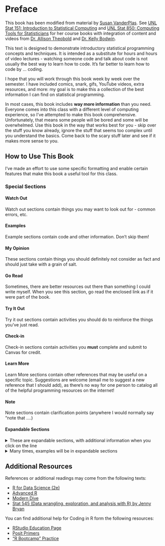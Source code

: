 # Preface {.unnumbered}

This book has been modified from material by [Susan VanderPlas](https://github.com/srvanderplas). See [UNL Stat 151: Introduction to Statistical Computing](https://srvanderplas.github.io/Stat151/index.html) and [UNL Stat 850: Computing Tools for Statisticians](https://srvanderplas.github.io/unl-stat850/) for her course books with integration of content and videos from [Dr. Allison Theobold](https://github.com/atheobold) and [Dr. Kelly Bodwin](https://github.com/kbodwin).

This text is designed to demonstrate introductory statistical programming concepts and techniques. It is intended as a substitute for hours and hours of video lectures - watching someone code and talk about code is not usually the best way to learn how to code. It's far better to learn how to code by ... coding.

I hope that you will work through this book week by week over the semester. I have included comics, snark, gifs, YouTube videos, extra resources, and more: my goal is to make this a collection of the best information I can find on statistical programming.

In most cases, this book includes **way more information** than you need. Everyone comes into this class with a different level of computing experience, so I've attempted to make this book comprehensive. Unfortunately, that means some people will be bored and some will be overwhelmed. Use this book in the way that works best for you - skip over the stuff you know already, ignore the stuff that seems too complex until you understand the basics. Come back to the scary stuff later and see if it makes more sense to you.

## How to Use This Book

I've made an effort to use some specific formatting and enable certain features that make this book a useful tool for this class.

### Special Sections 

::: watchout
#### Watch Out

Watch out sections contain things you may want to look out for - common errors, etc.
:::

::: ex
#### Examples

Example sections contain code and other information. Don't skip them!
:::

::: my-opinion
#### My Opinion

These sections contain things you should definitely not consider as fact and should just take with a grain of salt.
:::

::: go-read
#### Go Read

Sometimes, there are better resources out there than something I could write myself. When you see this section, go read the enclosed link as if it were part of the book.
:::

::: tryitout
#### Try It Out

Try it out sections contain activities you should do to reinforce the things you've just read.
:::

::: check-in
#### Check-in

Check-in sections contain activities you **must** complete and submit to Canvas for credit.
:::

::: learn-more
#### Learn More

Learn More sections contain other references that may be useful on a specific topic. Suggestions are welcome (email me to suggest a new reference that I should add), as there's no way for one person to catalog all of the helpful programming resources on the internet!
:::

::: note
#### Note

Note sections contain clarification points (anywhere I would normally say "note that ....)
:::

#### Expandable Sections

<details>

<summary>These are expandable sections, with additional information when you click on the line</summary>

This additional information may be information that is helpful but not essential, or it may be that an example just takes a LOT of space and I want to make sure you can skim the book without having to scroll through a ton of output.

</details>

<details class="ex">

<summary>Many times, examples will be in expandable sections</summary>

This keeps the code and output from obscuring the actual information in the textbook that I want you to retain. You can always look up the syntax, but you do need to absorb the details I've written out.

</details>

## Additional Resources

References or additional readings may come from the following texts:

+ [R for Data Science (2e)](https://r4ds.hadley.nz/)
+ [Advanced R](https://adv-r.hadley.nz/)
+ [Modern Dive](https://moderndive.com/)
+ [Stat 545 (Data wrangling, exploration, and analysis with R) by Jenny Bryan](https://stat545.com/)

You can find additional help for Coding in R form the following resources:

+ [RStudio Education Page](https://education.rstudio.com/learn/beginner/)
+ [Posit Primers](https://posit.cloud/learn/primers)
+ ["R Bootcamp" Practice](https://r-bootcamp.netlify.app/)
